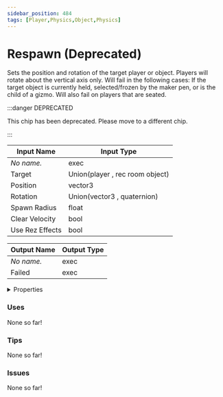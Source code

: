 ```yaml
---
sidebar_position: 484
tags: [Player,Physics,Object,Physics]
---
```


# Respawn (Deprecated)

Sets the position and rotation of the target player or object. Players will rotate about the vertical axis only. Will fail in the following cases: If the target object is currently held, selected/frozen by the maker pen, or is the child of a gizmo. Will also fail on players that are seated.

:::danger DEPRECATED

This chip has been deprecated. Please move to a different chip.

:::


<EsbSvg />

| Input Name | Input Type |
|-----------|-----------|
| *No name.* | exec |
| Target | Union(player , rec room object) |
| Position | vector3 |
| Rotation | Union(vector3 , quaternion) |
| Spawn Radius | float |
| Clear Velocity | bool |
| Use Rez Effects | bool |

| Output Name | Output Type |
|-----------|-----------|
| *No name.* | exec |
| Failed | exec |


<details>
  <summary>Properties</summary>
  <div>
    <div>
    <table>
      <thead>
        <tr>
          <th>Is beta required?</th>
          <th>❌</th>
        </tr>
        <tr>
          <th>Is this chip a trolling risk?</th>
          <th>❌</th>
        </tr>
        <tr>
          <th>Chip UUID</th>
          <th>5898c7f7-cb5d-4344-a194-bd09260b12dd</th>
        </tr>
      </thead>
    </table>
    </div>
  </div>
</details>

### Uses

None so far!

### Tips

None so far!

### Issues

None so far!
